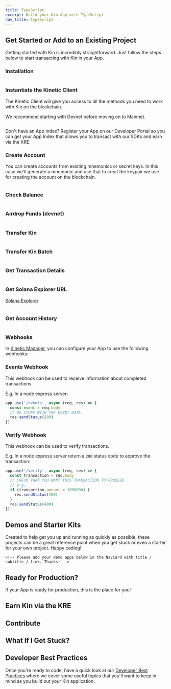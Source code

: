 ```yaml
---
title: TypeScript
excerpt: Build your Kin App with TypeScript
nav_title: TypeScript
---
```


## Get Started or Add to an Existing Project

Getting started with Kin is incredibly straightforward. Just follow the steps below to start transacting with Kin in your App.

### Installation

```shell

```

### Instantiate the Kinetic Client

The Kinetic Client will give you access to all the methods you need to work with Kin on the blockchain.

We recommend starting with Devnet before moving on to Mainnet.

```

```

Don't have an App Index? Register your App on our Developer Portal so you can get your App Index that allows you to transact with our SDKs and earn via the KRE.

<RegisterApp />

### Create Account

You can create accounts from existing mnemonics or secret keys. In this case we'll generate a mnemonic and use that to creat the keypair we use for creating the account on the blockchain.

```

```

### Check Balance

```

```

### Airdrop Funds (devnet)

```

```

### Transfer Kin

```

```

### Transfer Kin Batch

```

```

### Get Transaction Details

```

```

### Get Solana Explorer URL

[Solana Explorer](https://explorer.solana.com/)

```

```

### Get Account History

```

```

### Webhooks

In [Kinetic Manager](/docs/developers/kinetic-manager/), you can configure your App to use the following webhooks:

### Events Webhook

This webhook can be used to receive information about completed transactions.

E.g. In a node express server:

```js
app.use('/events', async (req, res) => {
  const event = req.body
  // DO STUFF WITH THE EVENT DATA
  res.sendStatus(200)
})
```

### Verify Webhook

This webhook can be used to verify transactions.

E.g. In a node express server return a `200` status code to approve the transaction:

```js
app.use('/verify', async (req, res) => {
  const transaction = req.body
  // CHECK THAT YOU WANT THIS TRANSACTION TO PROCEED
  // e.g.
  if (transaction.amount < 1000000) {
    res.sendStatus(200)
  }
  res.sendStatus(400)
})
```

## Demos and Starter Kits

Created to help get you up and running as quickly as possible, these projects can be a great reference point when you get stuck or even a starter for your own project. Happy coding!

```
<!-- Please add your demo apps below in the NavCard with title / subtitle / link. Thanks! -->
```

<div className="mt-8 grid gap-6 md:grid-cols-2">
  <NavCard title="" subtitle="" icon="github" link={{ url: '', label: 'Have a look' }} />
</div>

## Ready for Production?

If your App is ready for production, this is the place for you!

<Production />

## Earn Kin via the KRE

<KRE />

## Contribute

<div className="mt-8 grid gap-6 md:grid-cols-2">
  <NavCard
    title="Kinetic TypeScript SDK"
    subtitle="Want to contribute to the Kinetic TypeScript SDK?"
    icon="github"
    link={{ url: 'https://github.com/kinecosystem/kin-node', label: 'Contribute' }}
  />
</div>

## What If I Get Stuck?

<Help />

## Developer Best Practices

Once you're ready to code, have a quick look at our [Developer Best Practices](/essentials/best-practices/) where we cover some useful topics that you'll want to keep in mind as you build out your Kin application.

<BestPractices />
